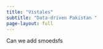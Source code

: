 ```yaml
---
title: "Vistales"
subtitle: "Data-driven Pakistan "
page-layout: full
---
```


<style>
body{
  background-image: url("image.png");
  background-size: 100% 100%;
  background-repeat: no-repeat;
}

</style>
Can we add smoedsfs